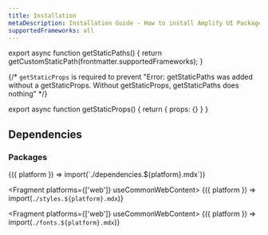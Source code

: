 ```yaml
---
title: Installation
metaDescription: Installation Guide - How to install Amplify UI Packages, Styles, and Fonts.
supportedFrameworks: all
---
```



export async function getStaticPaths() {
  return getCustomStaticPath(frontmatter.supportedFrameworks);
}

{/*  `getStaticProps` is required to prevent "Error: getStaticPaths was added without a getStaticProps. Without getStaticProps, getStaticPaths does nothing" */}

export async function getStaticProps() {
  return { props: {} }
}

## Dependencies

### Packages

<Fragment>
  {({ platform }) => import(`./dependencies.${platform}.mdx`)}
</Fragment>

<Fragment platforms={['web']} useCommonWebContent>
  {({ platform }) => import(`./styles.${platform}.mdx`)}
</Fragment>

<Fragment platforms={['web']} useCommonWebContent>
  {({ platform }) => import(`./fonts.${platform}.mdx`)}
</Fragment>
